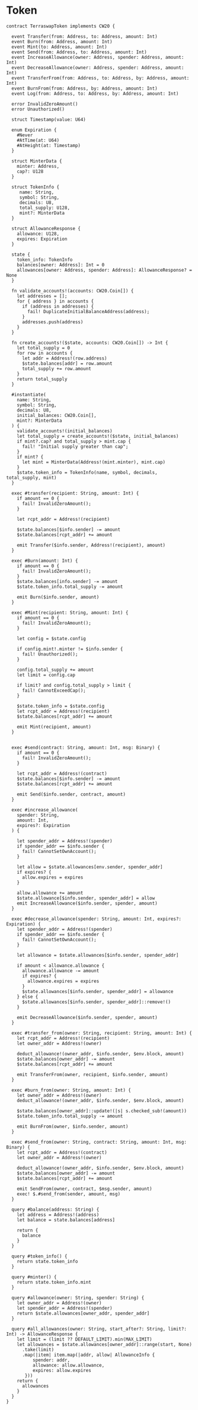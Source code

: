 # Token

```cwscript showLineNumbers
contract TerraswapToken implements CW20 {

  event Transfer(from: Address, to: Address, amount: Int)
  event Burn(from: Address, amount: Int)
  event Mint(to: Address, amount: Int)
  event Send(from: Address, to: Address, amount: Int)
  event IncreaseAllowance(owner: Address, spender: Address, amount: Int)
  event DecreaseAllowance(owner: Address, spender: Address, amount: Int)
  event TransferFrom(from: Address, to: Address, by: Address, amount: Int)
  event BurnFrom(from: Address, by: Address, amount: Int)
  event Log(from: Address, to: Address, by: Address, amount: Int)

  error InvalidZeroAmount()
  error Unauthorized()

  struct Timestamp(value: U64)

  enum Expiration {
    #Never
  	#AtTime(at: U64)
  	#AtHeight(at: Timestamp)
  }

  struct MinterData {
  	minter: Address,
	cap?: U128
  }

  struct TokenInfo {
     name: String,
     symbol: String,
     decimals: U8,
     total_supply: U128,
     mint?: MinterData
  }

  struct AllowanceResponse {
    allowance: U128,
	expires: Expiration
  }

  state {
    token_info: TokenInfo
    balances[owner: Address]: Int = 0
    allowances[owner: Address, spender: Address]: AllowanceResponse? = None
  }

  fn validate_accounts!(accounts: CW20.Coin[]) {
    let addresses = [];
  	for { address } in accounts {
  	  if (address in addresses) {
  	    fail! DuplicateInitialBalanceAddress(address);
  	  }
  	  addresses.push(address)
  	}
  }

  fn create_accounts!($state, accounts: CW20.Coin[]) -> Int {
    let total_supply = 0
    for row in accounts {
      let addr = Address!(row.address)
      $state.balances[addr] = row.amount
      total_supply += row.amount
    }
    return total_supply
  }

  #instantiate(
    name: String,
    symbol: String,
    decimals: U8,
    initial_balances: CW20.Coin[],
    mint?: MinterData
  ) {
    validate_accounts!(initial_balances)
    let total_supply = create_accounts!($state, initial_balances)
    if mint?.cap? and total_supply > mint.cap {
      fail! "Initial supply greater than cap";
    }
    if mint? {
	  let mint = MinterData(Address!(mint.minter), mint.cap)
    }
    $state.token_info = TokenInfo(name, symbol, decimals, total_supply, mint)
  }

  exec #transfer(recipient: String, amount: Int) {
    if amount == 0 {
      fail! InvalidZeroAmount();
    }

    let rcpt_addr = Address!(recipient)

    $state.balances[$info.sender] -= amount
    $state.balances[rcpt_addr] += amount

    emit Transfer($info.sender, Address!(recipient), amount)
  }

  exec #Burn(amount: Int) {
    if amount == 0 {
      fail! InvalidZeroAmount();
    }
    $state.balances[info.sender] -= amount
    $state.token_info.total_supply -= amount

    emit Burn($info.sender, amount)
  }

  exec #Mint(recipient: String, amount: Int) {
    if amount == 0 {
      fail! InvalidZeroAmount();
    }

    let config = $state.config

    if config.mint!.minter != $info.sender {
      fail! Unauthorized();
    }

    config.total_supply += amount
    let limit = config.cap

    if limit? and config.total_supply > limit {
      fail! CannotExceedCap();
    }

    $state.token_info = $state.config
    let rcpt_addr = Address!(recipient)
    $state.balances[rcpt_addr] += amount

    emit Mint(recipient, amount)
  }


  exec #send(contract: String, amount: Int, msg: Binary) {
    if amount == 0 {
      fail! InvalidZeroAmount();
    }

    let rcpt_addr = Address!(contract)
    $state.balances[$info.sender] -= amount
    $state.balances[rcpt_addr] += amount

    emit Send($info.sender, contract, amount)
  }

  exec #increase_allowance(
    spender: String,
    amount: Int,
    expires?: Expiration
  ) {

    let spender_addr = Address!(spender)
    if spender_addr == $info.sender {
      fail! CannotSetOwnAccount();
    }

    let allow = $state.allowances[env.sender, spender_addr]
    if expires? {
      allow.expires = expires
    }

    allow.allowance += amount
    $state.allowance[$info.sender, spender_addr] = allow
    emit IncreaseAllowance($info.sender, spender, amount)
  }

  exec #decrease_allowance(spender: String, amount: Int, expires?: Expiration) {
    let spender_addr = Address!(spender)
    if spender_addr == $info.sender {
      fail! CannotSetOwnAccount();
    }

    let allowance = $state.allowances[$info.sender, spender_addr]

    if amount < allowance.allowance {
      allowance.allowance -= amount
      if expires? {
        allowance.expires = expires
      }
      $state.allowances[$info.sender, spender_addr] = allowance
    } else {
      $state.allowances[$info.sender, spender_addr]::remove!()
    }

    emit DecreaseAllowance($info.sender, spender, amount)
  }

  exec #transfer_from(owner: String, recipient: String, amount: Int) {
    let rcpt_addr = Address!(recipient)
    let owner_addr = Address!(owner)

    deduct_allowance!(owner_addr, $info.sender, $env.block, amount)
    $state.balances[owner_addr] -= amount
    $state.balances[rcpt_addr] += amount

    emit TransferFrom(owner, recipient, $info.sender, amount)
  }

  exec #burn_from(owner: String, amount: Int) {
    let owner_addr = Address!(owner)
    deduct_allowance!(owner_addr, $info.sender, $env.block, amount)

    $state.balances[owner_addr]::update!(|s| s.checked_sub!(amount))
    $state.token_info.total_supply -= amount

    emit BurnFrom(owner, $info.sender, amount)
  }

  exec #send_from(owner: String, contract: String, amount: Int, msg: Binary) {
    let rcpt_addr = Address!(contract)
    let owner_addr = Address!(owner)

    deduct_allowance!(owner_addr, $info.sender, $env.block, amount)
    $state.balances[owner_addr] -= amount
    $state.balances[rcpt_addr] += amount

    emit SendFrom(owner, contract, $msg.sender, amount)
    exec! $.#send_from(sender, amount, msg)
  }

  query #balance(address: String) {
    let address = Address!(address)
    let balance = state.balances[address]

    return {
      balance
    }
  }

  query #token_info() {
    return state.token_info
  }

  query #minter() {
    return state.token_info.mint
  }

  query #allowance(owner: String, spender: String) {
    let owner_addr = Address!(owner)
    let spender_addr = Address!(spender)
    return $state.allowances[owner_addr, spender_addr]
  }

  query #all_allowances(owner: String, start_after?: String, limit?: Int) -> AllowanceResponse {
    let limit = (limit ?? DEFAULT_LIMIT).min(MAX_LIMIT)
    let allowances = $state.allowances[owner_addr]::range(start, None)
      .take(limit)
      .map(|item| item.map(|addr, allow| AllowanceInfo {
          spender: addr,
          allowance: allow.allowance,
          expires: allow.expires
       }))
    return {
      allowances
    }
  }
}
```
